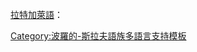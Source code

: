 <includeonly>[[拉特加萊語]]：{{lang|ltg|{{{1|}}}}}</includeonly><noinclude>
{{Documentation|Template:Lang-x/doc}}
[[Category:波羅的-斯拉夫語族多語言支持模板]]
</noinclude>